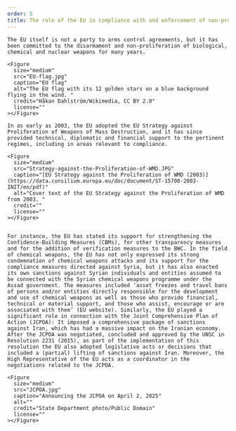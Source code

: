 ```yaml
---
order: 5
title: The role of the EU in compliance with and enforcement of non-proliferation and disarmament agreements
---
```


  <LectureVideo smil="/lu01/HSFK-PC_LU01-CH05_16b_250409.smil" provider="video-stream">

    The EU itself is not a party to arms control agreements, but it has been committed to the disarmament and non-proliferation of biological, chemical and nuclear weapons for many years.

    <Figure
      size="medium"
      src="EU-flag.jpg"
      caption="EU flag"
      alt="The EU flag with its 12 golden stars on a blue background flying in the wind. "
      credit="Håkan Dahlström/Wikimedia, CC BY 2.0"
      license=""
    ></Figure>

    In as early as 2003, the EU adopted the EU Strategy against Proliferation of Weapons of Mass Destruction, and it has since provided technical, diplomatic and financial support to the pertinent regimes, including in areas relevant to compliance.

    <Figure
      size="medium"
      src="Strategy-against-the-Proliferation-of-WMD.JPG"
      caption="[EU Strategy against the Proliferation of WMD (2003)](https://data.consilium.europa.eu/doc/document/ST-15708-2003-INIT/en/pdf)"
      alt="Cover text of the EU Strategy against the Proliferation of WMD from 2003. "
      credit=""
      license=""
    ></Figure>


    For instance, the EU has stated its support for strengthening the Confidence-Building Measures (CBMs), for other transparency measures and for the addition of verification measures to the BWC. In the field of chemical weapons, the EU has not only expressed its strong condemnation of chemical weapons attacks and its support for the compliance measures directed against Syria, but it has also enacted its own sanctions against Syrian individuals and entities assumed to be connected with the Syrian chemical weapons programme under the Assad government. The measures included ‘asset freezes and travel bans of persons and/or entities directly responsible for the development and use of chemical weapons as well as those who provide financial, technical or material support, and those who assist, encourage or are associated with them’ (EU website). Similarly, the EU played a significant role in connection with the Joint Comprehensive Plan of Action (JCPOA): It imposed a comprehensive package of sanctions against Iran, which has had a massive impact on the Iranian economy. After the JCPOA was negotiated, concluded and approved by the UNSC in Resolution 2231 (2015), as part of the implementation of this resolution the EU also adopted legislative acts or decisions that included a (partial) lifting of sanctions against Iran. Moreover, the High Representative of the EU acts as a coordinator in the negotiations related to the JCPOA.

    <Figure
      size="medium"
      src="JCPOA.jpg"
      caption="Announcing the JCPOA on April 2, 2025"
      alt=""
      credit="State Department photo/Public Domain"
      license=""
    ></Figure>

  </LectureVideo>
